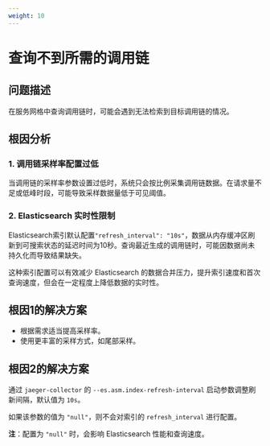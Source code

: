 ```yaml
---
weight: 10
---
```


# 查询不到所需的调用链

## 问题描述

在服务网格中查询调用链时，可能会遇到无法检索到目标调用链的情况。

## 根因分析

### 1. 调用链采样率配置过低

当调用链的采样率参数设置过低时，系统只会按比例采集调用链数据。在请求量不足或低峰时段，可能导致采样数据量低于可见阈值。

### 2. Elasticsearch 实时性限制

Elasticsearch索引默认配置`"refresh_interval": "10s"`，数据从内存缓冲区刷新到可搜索状态的延迟时间为10秒。查询最近生成的调用链时，可能因数据尚未持久化而导致结果缺失。

这种索引配置可以有效减少 Elasticsearch 的数据合并压力，提升索引速度和首次查询速度，但会在一定程度上降低数据的实时性。

## 根因1的解决方案

- 根据需求适当提高采样率。
- 使用更丰富的采样方式，如尾部采样。

## 根因2的解决方案

通过 `jaeger-collector` 的 `--es.asm.index-refresh-interval` 启动参数调整刷新间隔，默认值为 `10s`。

如果该参数的值为 `"null"`，则不会对索引的 `refresh_interval` 进行配置。

**注**：配置为 `"null"` 时，会影响 Elasticsearch 性能和查询速度。
